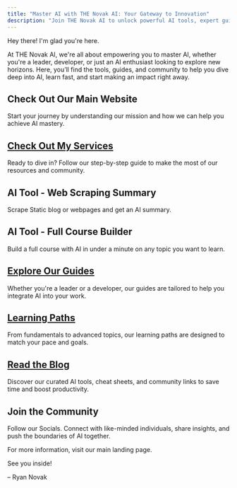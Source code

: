 ```yaml
---
title: "Master AI with THE Novak AI: Your Gateway to Innovation"
description: "Join THE Novak AI to unlock powerful AI tools, expert guides, and a vibrant community. Start your journey in AI mastery today."
---
```



Hey there! I'm glad you're here.

At THE Novak AI, we're all about empowering you to master AI, whether you're a leader, developer, or just an AI enthusiast looking to explore new horizons. Here, you’ll find the tools, guides, and community to help you dive deep into AI, learn fast, and start making an impact right away.

## <ExternalLink href="http://thenovakai.com">Check Out Our Main Website</ExternalLink>
Start your journey by understanding our mission and how we can help you achieve AI mastery.

## [Check Out My Services](http://docs.thenovakai.com/introduction/my-services)
Ready to dive in? Follow our step-by-step guide to make the most of our resources and community.

## <ExternalLink href="http://thenovakai.com/scrape-ai">AI Tool - Web Scraping Summary</ExternalLink>
Scrape Static blog or webpages and get an AI summary.

## <ExternalLink href="http://thenovakai.com/demo-app">AI Tool - Full Course Builder</ExternalLink>
Build a full course with AI in under a minute on any topic you want to learn.

## [Explore Our Guides](http://docs.thenovakai.com/guides/guides)
Whether you're a leader or a developer, our guides are tailored to help you integrate AI into your work.

## [Learning Paths](http://docs.thenovakai.com/learning-paths/learning-paths)
From fundamentals to advanced topics, our learning paths are designed to match your pace and goals.

## [Read the Blog](http://docs.thenovakai.com/tools/tools)
Discover our curated AI tools, cheat sheets, and community links to save time and boost productivity.

## <ExternalLink href="http://linktr.ee/thenovakai">Join the Community</ExternalLink>
Follow our Socials. Connect with like-minded individuals, share insights, and push the boundaries of AI together.

For more information, visit our <ExternalLink href="https://thenovakai.com">main landing page</ExternalLink>.

See you inside!

– Ryan Novak